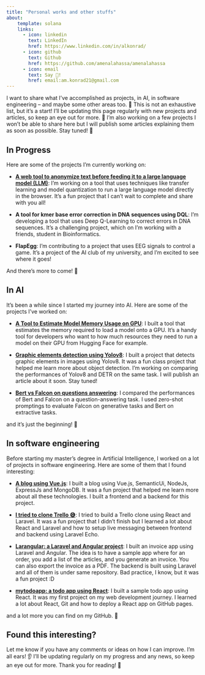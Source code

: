 ```yaml
---
title: "Personal works and other stuffs"
about:
    template: solana
    links:
      - icon: linkedin
        text: LinkedIn
        href: https://www.linkedin.com/in/alkonrad/
      - icon: github
        text: Github
        href: https://github.com/amenalahassa/amenalahassa
      - icon: email
        text: Say 👋!
        href: email:am.konrad21@gmail.com
---
```


I want to share what I’ve accomplished as projects, in AI, in software engineering – and maybe some other areas too. 🚀 This is not an exhaustive list, but it's a start! I'll be updating this page regularly with new projects and articles, so keep an eye out for more. 🌟
I'm also working on a few projects I won't be able to share here but I will publish some articles explaining them as soon as possible.
Stay tuned! 🚧

## In Progress
Here are some of the projects I'm currently working on:

- **[A web tool to anonymize text before feeding it to a large language model (LLM)](https://amenalahassa.github.io/web-anonymiser/)**: I'm working on a tool that uses techniques like transfer learning and model quantization to run a large language model directly in the browser. It's a fun project that I can't wait to complete and share with you all!

- **A tool for kmer base error correction in DNA sequences using DQL**: I'm developing a tool that uses Deep Q-Learning to correct errors in DNA sequences. It's a challenging project, which on I'm working with a friends, student in Bioinformatics.

- **FlapEgg**: I'm contributing to a project that uses EEG signals to control a game. It's a project of the AI club of my university, and I'm excited to see where it goes!

And there's more to come! 🚀

## In AI
It's been a while since I started my journey into AI. Here are some of the projects I've worked on:

- **[A Tool to Estimate Model Memory Usage on GPU](https://huggingface.co/spaces/konradhugging/model-gpu-estimator)**: I built a tool that estimates the memory required to load a model onto a GPU. It's a handy tool for developers who want to how much resources they need to run a model on their GPU from Hugging Face for example.

- **[Graphic elements detection using Yolov8](https://github.com/amenalahassa/graphic-element-detection)**: I built a project that detects graphic elements in images using Yolov8. It was a fun class project that helped me learn more about object detection. I'm working on comparing the performances of Yolov8 and DETR on the same task. I will publish an article about it soon. Stay tuned!

- **[Bert vs Falcon on questions answering](https://github.com/amenalahassa/question-answering-incidents)**: I compared the performances of Bert and Falcon on a question-answering task. I used zero-shot promptings to evaluate Falcon on generative tasks and Bert on extractive tasks.

and it's just the beginning! 🚀

## In software engineering
Before starting my master's degree in Artificial Intelligence, I worked on a lot of projects in software engineering. Here are some of them that I found interesting:

- **[A blog using Vue.js](https://github.com/amenalahassa/avo-blog-frontend)**: I built a blog using Vue.js, SemanticUi, NodeJs, ExpressJs and MongoDB. It was a fun project that helped me learn more about all these technologies. I built a frontend and a backend for this project.

- **[I tried to clone Trello 😅](https://github.com/amenalahassa/trello-frontend)**: I tried to build a Trello clone using React and Laravel. It was a fun project that I didn't finish but I learned a lot about React and Laravel and how to setup live messaging between frontend and backend using Laravel Echo.

- **[Larangular: a Laravel and Angular project](https://github.com/amenalahassa/larangular)**: I built an invoice app using Laravel and Angular. The idea is to have a sample app where for an order, you add a list of the articles, and you generate an invoice. You can also export the invoice as a PDF. The backend is built using Laravel and all of them is under same repository. Bad practice, I know, but it was a fun project :D

- **[mytodoapp: a todo app using React](https://21amxxx.github.io/mytodosapp/)**: I built a sample todo app using React. It was my first project on my web development journey. I learned a lot about React, Git and how to deploy a React app on GitHub pages.

and a lot more you can find on my GitHub. 🌟

## Found this interesting?
Let me know if you have any comments or ideas on how I can improve. I’m all ears! 👂 I’ll be updating regularly on my progress and any news, so keep an eye out for more.
Thank you for reading! 💖